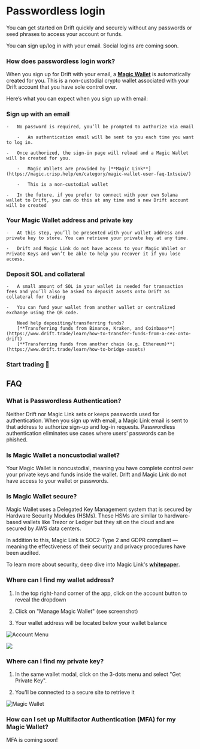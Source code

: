 
# Passwordless login

You can get started on Drift quickly and securely without any passwords or seed phrases to access your account or funds.

You can sign up/log in with your email. Social logins are coming soon.

### How does passwordless login work?

When you sign up for Drift with your email, a [**Magic Wallet**](https://magic.crisp.help/en/category/magic-wallet-user-faq-1xtseie/) is automatically created for you. This is a non-custodial crypto wallet associated with your Drift account that you have sole control over.

Here’s what you can expect when you sign up with email:

<Steps>

 ### Sign up with an email

    -   No password is required, you’ll be prompted to authorize via email

        -   An authentication email will be sent to you each time you want to log in.

    -   Once authorized, the sign-in page will reload and a Magic Wallet will be created for you.

        -   Magic Wallets are provided by [**Magic Link**](https://magic.crisp.help/en/category/magic-wallet-user-faq-1xtseie/)

        -   This is a non-custodial wallet

    -   In the future, if you prefer to connect with your own Solana wallet to Drift, you can do this at any time and a new Drift account will be created

 ### Your Magic Wallet address and private key

    -   At this step, you’ll be presented with your wallet address and private key to store. You can retrieve your private key at any time.

    -   Drift and Magic Link do not have access to your Magic Wallet or Private Keys and won’t be able to help you recover it if you lose access.

 ### Deposit SOL and collateral

    -   A small amount of SOL in your wallet is needed for transaction fees and you’ll also be asked to deposit assets onto Drift as collateral for trading

    -   You can fund your wallet from another wallet or centralized exchange using the QR code.

        Need help depositing/transferring funds?
        [**Transferring funds from Binance, Kraken, and Coinbase**](https://www.drift.trade/learn/how-to-transfer-funds-from-a-cex-onto-drift)
        [**Transferring funds from another chain (e.g. Ethereum)**](https://www.drift.trade/learn/how-to-bridge-assets)

### Start trading 🎉

</Steps>

## FAQ

### What is Passwordless Authentication?

Neither Drift nor Magic Link sets or keeps passwords used for authentication. When you sign up with email, a Magic Link email is sent to that address to authorize sign-up and log-in requests. Passwordless authentication eliminates use cases where users’ passwords can be phished. 

### Is Magic Wallet a noncustodial wallet?

Your Magic Wallet is noncustodial, meaning you have complete control over your private keys and funds inside the wallet. Drift and Magic Link do not have access to your wallet or passwords.

### Is Magic Wallet secure?

Magic Wallet uses a Delegated Key Management system that is secured by Hardware Security Modules (HSMs). These HSMs are similar to hardware-based wallets like Trezor or Ledger but they sit on the cloud and are secured by AWS data centers.

In addition to this, Magic Link is SOC2-Type 2 and GDPR compliant — meaning the effectiveness of their security and privacy procedures have been audited.

To learn more about security, deep dive into Magic Link's [**whitepaper**](https://magic.link/docs/home/security).

### Where can I find my wallet address?

1.  In the top right-hand corner of the app, click on the account button to reveal the dropdown

2.  Click on "Manage Magic Wallet" (see screenshot)

3.  Your wallet address will be located below your wallet balance

![Account Menu](public/assets/EO9M9zIRWxQoBPZCx8g7L_frame-427320883.png)

![](public/assets/oV4RYUjdHvDMyPcrfoDUM_image.png)

### Where can I find my private key?

1.  In the same wallet modal, click on the 3-dots menu and select "Get Private Key".

2.  You'll be connected to a secure site to retrieve it

![Magic Wallet](public/assets/XiJ2eLH1vopzxDLVlZcVX_image.png)

### How can I set up Multifactor Authentication (MFA) for my Magic Wallet?

MFA is coming soon!

